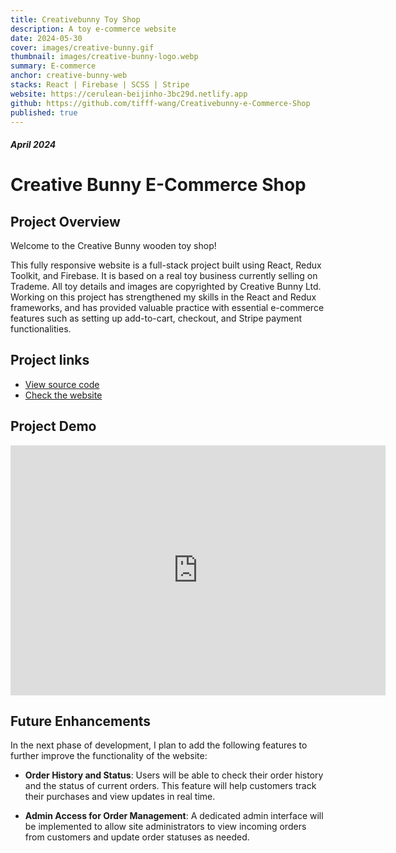```yaml
---
title: Creativebunny Toy Shop
description: A toy e-commerce website
date: 2024-05-30
cover: images/creative-bunny.gif
thumbnail: images/creative-bunny-logo.webp
summary: E-commerce
anchor: creative-bunny-web
stacks: React | Firebase | SCSS | Stripe
website: https://cerulean-beijinho-3bc29d.netlify.app
github: https://github.com/tifff-wang/Creativebunny-e-Commerce-Shop
published: true
---
```


##### April 2024

# Creative Bunny E-Commerce Shop

## Project Overview

Welcome to the Creative Bunny wooden toy shop!

This fully responsive website is a full-stack project built using React, Redux Toolkit, and Firebase.
It is based on a real toy business currently selling on Trademe. All toy details
and images are copyrighted by Creative Bunny Ltd. Working on this project has strengthened
my skills in the React and Redux frameworks, and has provided valuable practice with
essential e-commerce features such as setting up add-to-cart, checkout, and Stripe
payment functionalities.

## Project links

-   [View source code](https://github.com/tifff-wang/Creativebunny-e-Commerce-Shop)
-   [Check the website](https://cerulean-beijinho-3bc29d.netlify.app)

## Project Demo

<iframe
    width="600"
    height="400"
    frameBorder="0"
    allow="autoplay"
    src="https:&#x2F;&#x2F;www.canva.com&#x2F;design&#x2F;DAGHtXPYROA&#x2F;Y5_x6hyT4rsHqeZpO48n_Q&#x2F;watch?embed"
    allowfullscreen="allowfullscreen"
></iframe>

## Future Enhancements

In the next phase of development, I plan to add the following features to further improve the functionality of the website:

-   **Order History and Status**: Users will be able to check their order history and the status of current orders. This feature will help customers track their purchases and view updates in real time.

-   **Admin Access for Order Management**: A dedicated admin interface will be implemented to allow site administrators to view incoming orders from customers and update order statuses as needed.
